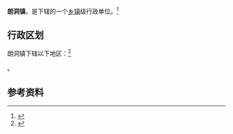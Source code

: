 {{中国乡级行政区|52/26/32/105/000}}

'''朗洞镇'''，是{{PRC admin/fullname|52/26/32/105/000|3}}下辖的一个[[乡镇|乡镇]]级行政单位。<ref>{{PRC admin/ref sgc|{{PRC admin/parent|52/26/32/105/000}}}}</ref>

== 行政区划 ==

朗洞镇下辖以下地区：<ref>{{PRC admin/ref sgc|52/26/32/105/000}}</ref>

{{PRC admin/children|52/26/32/105/000}}。

== 参考资料 ==

{{reflist}}

{{行政区划小作品}}
{{PRC admin/navcat|52/26/32/105/000}}
